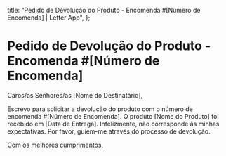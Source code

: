   title: "Pedido de Devolução do Produto - Encomenda #[Número de Encomenda] | Letter App",
};

# Pedido de Devolução do Produto - Encomenda #[Número de Encomenda]

Caros/as Senhores/as [Nome do Destinatário],

Escrevo para solicitar a devolução do produto com o número de encomenda #[Número de Encomenda]. O produto [Nome do Produto] foi recebido em [Data de Entrega]. Infelizmente, não corresponde às minhas expectativas. Por favor, guiem-me através do processo de devolução.

Com os melhores cumprimentos,
